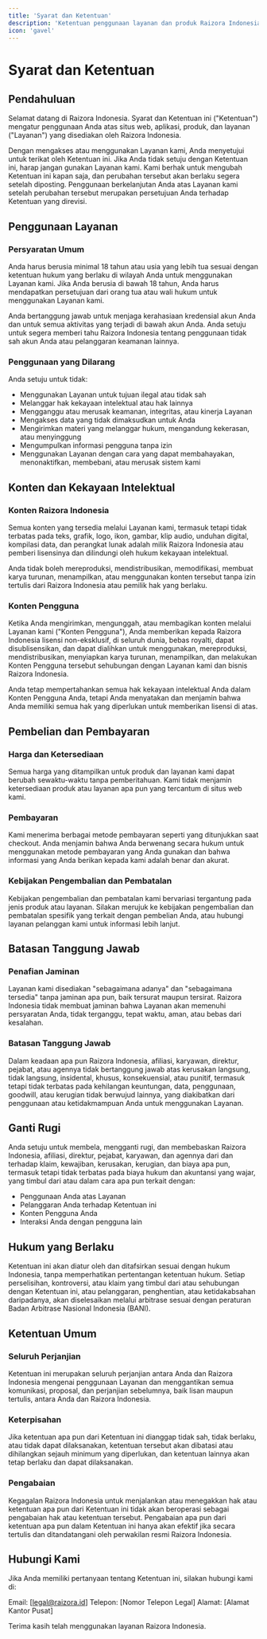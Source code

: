 ```yaml
---
title: 'Syarat dan Ketentuan'
description: 'Ketentuan penggunaan layanan dan produk Raizora Indonesia'
icon: 'gavel'
---
```


# Syarat dan Ketentuan

## Pendahuluan

Selamat datang di Raizora Indonesia. Syarat dan Ketentuan ini ("Ketentuan") mengatur penggunaan Anda atas situs web, aplikasi, produk, dan layanan ("Layanan") yang disediakan oleh Raizora Indonesia.

Dengan mengakses atau menggunakan Layanan kami, Anda menyetujui untuk terikat oleh Ketentuan ini. Jika Anda tidak setuju dengan Ketentuan ini, harap jangan gunakan Layanan kami. Kami berhak untuk mengubah Ketentuan ini kapan saja, dan perubahan tersebut akan berlaku segera setelah diposting. Penggunaan berkelanjutan Anda atas Layanan kami setelah perubahan tersebut merupakan persetujuan Anda terhadap Ketentuan yang direvisi.

## Penggunaan Layanan

### Persyaratan Umum
Anda harus berusia minimal 18 tahun atau usia yang lebih tua sesuai dengan ketentuan hukum yang berlaku di wilayah Anda untuk menggunakan Layanan kami. Jika Anda berusia di bawah 18 tahun, Anda harus mendapatkan persetujuan dari orang tua atau wali hukum untuk menggunakan Layanan kami.

Anda bertanggung jawab untuk menjaga kerahasiaan kredensial akun Anda dan untuk semua aktivitas yang terjadi di bawah akun Anda. Anda setuju untuk segera memberi tahu Raizora Indonesia tentang penggunaan tidak sah akun Anda atau pelanggaran keamanan lainnya.

### Penggunaan yang Dilarang
Anda setuju untuk tidak:
- Menggunakan Layanan untuk tujuan ilegal atau tidak sah
- Melanggar hak kekayaan intelektual atau hak lainnya
- Mengganggu atau merusak keamanan, integritas, atau kinerja Layanan
- Mengakses data yang tidak dimaksudkan untuk Anda
- Mengirimkan materi yang melanggar hukum, mengandung kekerasan, atau menyinggung
- Mengumpulkan informasi pengguna tanpa izin
- Menggunakan Layanan dengan cara yang dapat membahayakan, menonaktifkan, membebani, atau merusak sistem kami

## Konten dan Kekayaan Intelektual

### Konten Raizora Indonesia
Semua konten yang tersedia melalui Layanan kami, termasuk tetapi tidak terbatas pada teks, grafik, logo, ikon, gambar, klip audio, unduhan digital, kompilasi data, dan perangkat lunak adalah milik Raizora Indonesia atau pemberi lisensinya dan dilindungi oleh hukum kekayaan intelektual.

Anda tidak boleh mereproduksi, mendistribusikan, memodifikasi, membuat karya turunan, menampilkan, atau menggunakan konten tersebut tanpa izin tertulis dari Raizora Indonesia atau pemilik hak yang berlaku.

### Konten Pengguna
Ketika Anda mengirimkan, mengunggah, atau membagikan konten melalui Layanan kami ("Konten Pengguna"), Anda memberikan kepada Raizora Indonesia lisensi non-eksklusif, di seluruh dunia, bebas royalti, dapat disublisensikan, dan dapat dialihkan untuk menggunakan, mereproduksi, mendistribusikan, menyiapkan karya turunan, menampilkan, dan melakukan Konten Pengguna tersebut sehubungan dengan Layanan kami dan bisnis Raizora Indonesia.

Anda tetap mempertahankan semua hak kekayaan intelektual Anda dalam Konten Pengguna Anda, tetapi Anda menyatakan dan menjamin bahwa Anda memiliki semua hak yang diperlukan untuk memberikan lisensi di atas.

## Pembelian dan Pembayaran

### Harga dan Ketersediaan
Semua harga yang ditampilkan untuk produk dan layanan kami dapat berubah sewaktu-waktu tanpa pemberitahuan. Kami tidak menjamin ketersediaan produk atau layanan apa pun yang tercantum di situs web kami.

### Pembayaran
Kami menerima berbagai metode pembayaran seperti yang ditunjukkan saat checkout. Anda menjamin bahwa Anda berwenang secara hukum untuk menggunakan metode pembayaran yang Anda gunakan dan bahwa informasi yang Anda berikan kepada kami adalah benar dan akurat.

### Kebijakan Pengembalian dan Pembatalan
Kebijakan pengembalian dan pembatalan kami bervariasi tergantung pada jenis produk atau layanan. Silakan merujuk ke kebijakan pengembalian dan pembatalan spesifik yang terkait dengan pembelian Anda, atau hubungi layanan pelanggan kami untuk informasi lebih lanjut.

## Batasan Tanggung Jawab

### Penafian Jaminan
Layanan kami disediakan "sebagaimana adanya" dan "sebagaimana tersedia" tanpa jaminan apa pun, baik tersurat maupun tersirat. Raizora Indonesia tidak membuat jaminan bahwa Layanan akan memenuhi persyaratan Anda, tidak terganggu, tepat waktu, aman, atau bebas dari kesalahan.

### Batasan Tanggung Jawab
Dalam keadaan apa pun Raizora Indonesia, afiliasi, karyawan, direktur, pejabat, atau agennya tidak bertanggung jawab atas kerusakan langsung, tidak langsung, insidental, khusus, konsekuensial, atau punitif, termasuk tetapi tidak terbatas pada kehilangan keuntungan, data, penggunaan, goodwill, atau kerugian tidak berwujud lainnya, yang diakibatkan dari penggunaan atau ketidakmampuan Anda untuk menggunakan Layanan.

## Ganti Rugi

Anda setuju untuk membela, mengganti rugi, dan membebaskan Raizora Indonesia, afiliasi, direktur, pejabat, karyawan, dan agennya dari dan terhadap klaim, kewajiban, kerusakan, kerugian, dan biaya apa pun, termasuk tetapi tidak terbatas pada biaya hukum dan akuntansi yang wajar, yang timbul dari atau dalam cara apa pun terkait dengan:

- Penggunaan Anda atas Layanan
- Pelanggaran Anda terhadap Ketentuan ini
- Konten Pengguna Anda
- Interaksi Anda dengan pengguna lain

## Hukum yang Berlaku

Ketentuan ini akan diatur oleh dan ditafsirkan sesuai dengan hukum Indonesia, tanpa memperhatikan pertentangan ketentuan hukum. Setiap perselisihan, kontroversi, atau klaim yang timbul dari atau sehubungan dengan Ketentuan ini, atau pelanggaran, penghentian, atau ketidakabsahan daripadanya, akan diselesaikan melalui arbitrase sesuai dengan peraturan Badan Arbitrase Nasional Indonesia (BANI).

## Ketentuan Umum

### Seluruh Perjanjian
Ketentuan ini merupakan seluruh perjanjian antara Anda dan Raizora Indonesia mengenai penggunaan Layanan dan menggantikan semua komunikasi, proposal, dan perjanjian sebelumnya, baik lisan maupun tertulis, antara Anda dan Raizora Indonesia.

### Keterpisahan
Jika ketentuan apa pun dari Ketentuan ini dianggap tidak sah, tidak berlaku, atau tidak dapat dilaksanakan, ketentuan tersebut akan dibatasi atau dihilangkan sejauh minimum yang diperlukan, dan ketentuan lainnya akan tetap berlaku dan dapat dilaksanakan.

### Pengabaian
Kegagalan Raizora Indonesia untuk menjalankan atau menegakkan hak atau ketentuan apa pun dari Ketentuan ini tidak akan beroperasi sebagai pengabaian hak atau ketentuan tersebut. Pengabaian apa pun dari ketentuan apa pun dalam Ketentuan ini hanya akan efektif jika secara tertulis dan ditandatangani oleh perwakilan resmi Raizora Indonesia.

## Hubungi Kami

Jika Anda memiliki pertanyaan tentang Ketentuan ini, silakan hubungi kami di:

Email: [legal@raizora.id]
Telepon: [Nomor Telepon Legal]
Alamat: [Alamat Kantor Pusat]

Terima kasih telah menggunakan layanan Raizora Indonesia.